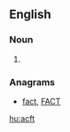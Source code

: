 ==English==

===Noun===
{{en-noun|?}}

# {{abbreviation of|aircraft|lang=en}}

===Anagrams===
* [[fact#English|fact]], [[FACT#English|FACT]]

[[hu:acft]]